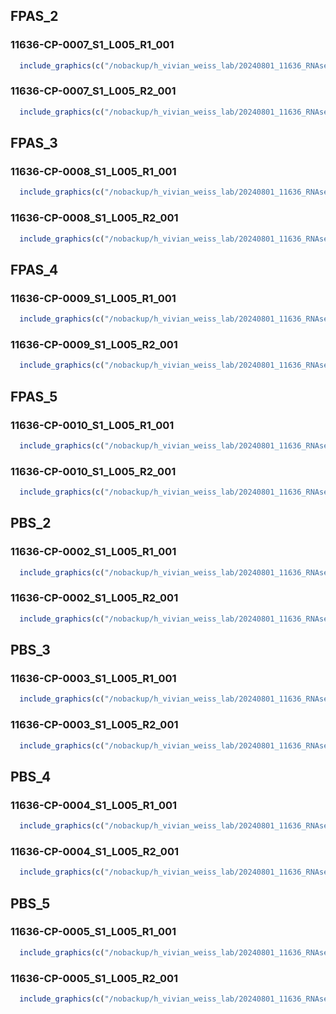 
## FPAS_2


### 11636-CP-0007_S1_L005_R1_001

```r
  include_graphics(c("/nobackup/h_vivian_weiss_lab/20240801_11636_RNAseq_mouse/fastqc_raw/result/FPAS_2/11636-CP-0007_S1_L005_R1_001_fastqc/Images/per_base_quality.png", "/nobackup/h_vivian_weiss_lab/20240801_11636_RNAseq_mouse/fastqc_raw/result/FPAS_2/11636-CP-0007_S1_L005_R1_001_fastqc/Images/per_base_sequence_content.png", "/nobackup/h_vivian_weiss_lab/20240801_11636_RNAseq_mouse/fastqc_raw/result/FPAS_2/11636-CP-0007_S1_L005_R1_001_fastqc/Images/per_sequence_quality.png", "/nobackup/h_vivian_weiss_lab/20240801_11636_RNAseq_mouse/fastqc_raw/result/FPAS_2/11636-CP-0007_S1_L005_R1_001_fastqc/Images/per_sequence_gc_content.png", "/nobackup/h_vivian_weiss_lab/20240801_11636_RNAseq_mouse/fastqc_raw/result/FPAS_2/11636-CP-0007_S1_L005_R1_001_fastqc/Images/per_tile_quality.png", "/nobackup/h_vivian_weiss_lab/20240801_11636_RNAseq_mouse/fastqc_raw/result/FPAS_2/11636-CP-0007_S1_L005_R1_001_fastqc/Images/adapter_content.png")) 
```


### 11636-CP-0007_S1_L005_R2_001

```r
  include_graphics(c("/nobackup/h_vivian_weiss_lab/20240801_11636_RNAseq_mouse/fastqc_raw/result/FPAS_2/11636-CP-0007_S1_L005_R2_001_fastqc/Images/per_base_quality.png", "/nobackup/h_vivian_weiss_lab/20240801_11636_RNAseq_mouse/fastqc_raw/result/FPAS_2/11636-CP-0007_S1_L005_R2_001_fastqc/Images/per_base_sequence_content.png", "/nobackup/h_vivian_weiss_lab/20240801_11636_RNAseq_mouse/fastqc_raw/result/FPAS_2/11636-CP-0007_S1_L005_R2_001_fastqc/Images/per_sequence_quality.png", "/nobackup/h_vivian_weiss_lab/20240801_11636_RNAseq_mouse/fastqc_raw/result/FPAS_2/11636-CP-0007_S1_L005_R2_001_fastqc/Images/per_sequence_gc_content.png", "/nobackup/h_vivian_weiss_lab/20240801_11636_RNAseq_mouse/fastqc_raw/result/FPAS_2/11636-CP-0007_S1_L005_R2_001_fastqc/Images/per_tile_quality.png", "/nobackup/h_vivian_weiss_lab/20240801_11636_RNAseq_mouse/fastqc_raw/result/FPAS_2/11636-CP-0007_S1_L005_R2_001_fastqc/Images/adapter_content.png")) 
```


## FPAS_3


### 11636-CP-0008_S1_L005_R1_001

```r
  include_graphics(c("/nobackup/h_vivian_weiss_lab/20240801_11636_RNAseq_mouse/fastqc_raw/result/FPAS_3/11636-CP-0008_S1_L005_R1_001_fastqc/Images/per_base_quality.png", "/nobackup/h_vivian_weiss_lab/20240801_11636_RNAseq_mouse/fastqc_raw/result/FPAS_3/11636-CP-0008_S1_L005_R1_001_fastqc/Images/per_base_sequence_content.png", "/nobackup/h_vivian_weiss_lab/20240801_11636_RNAseq_mouse/fastqc_raw/result/FPAS_3/11636-CP-0008_S1_L005_R1_001_fastqc/Images/per_sequence_quality.png", "/nobackup/h_vivian_weiss_lab/20240801_11636_RNAseq_mouse/fastqc_raw/result/FPAS_3/11636-CP-0008_S1_L005_R1_001_fastqc/Images/per_sequence_gc_content.png", "/nobackup/h_vivian_weiss_lab/20240801_11636_RNAseq_mouse/fastqc_raw/result/FPAS_3/11636-CP-0008_S1_L005_R1_001_fastqc/Images/per_tile_quality.png", "/nobackup/h_vivian_weiss_lab/20240801_11636_RNAseq_mouse/fastqc_raw/result/FPAS_3/11636-CP-0008_S1_L005_R1_001_fastqc/Images/adapter_content.png")) 
```


### 11636-CP-0008_S1_L005_R2_001

```r
  include_graphics(c("/nobackup/h_vivian_weiss_lab/20240801_11636_RNAseq_mouse/fastqc_raw/result/FPAS_3/11636-CP-0008_S1_L005_R2_001_fastqc/Images/per_base_quality.png", "/nobackup/h_vivian_weiss_lab/20240801_11636_RNAseq_mouse/fastqc_raw/result/FPAS_3/11636-CP-0008_S1_L005_R2_001_fastqc/Images/per_base_sequence_content.png", "/nobackup/h_vivian_weiss_lab/20240801_11636_RNAseq_mouse/fastqc_raw/result/FPAS_3/11636-CP-0008_S1_L005_R2_001_fastqc/Images/per_sequence_quality.png", "/nobackup/h_vivian_weiss_lab/20240801_11636_RNAseq_mouse/fastqc_raw/result/FPAS_3/11636-CP-0008_S1_L005_R2_001_fastqc/Images/per_sequence_gc_content.png", "/nobackup/h_vivian_weiss_lab/20240801_11636_RNAseq_mouse/fastqc_raw/result/FPAS_3/11636-CP-0008_S1_L005_R2_001_fastqc/Images/per_tile_quality.png", "/nobackup/h_vivian_weiss_lab/20240801_11636_RNAseq_mouse/fastqc_raw/result/FPAS_3/11636-CP-0008_S1_L005_R2_001_fastqc/Images/adapter_content.png")) 
```


## FPAS_4


### 11636-CP-0009_S1_L005_R1_001

```r
  include_graphics(c("/nobackup/h_vivian_weiss_lab/20240801_11636_RNAseq_mouse/fastqc_raw/result/FPAS_4/11636-CP-0009_S1_L005_R1_001_fastqc/Images/per_base_quality.png", "/nobackup/h_vivian_weiss_lab/20240801_11636_RNAseq_mouse/fastqc_raw/result/FPAS_4/11636-CP-0009_S1_L005_R1_001_fastqc/Images/per_base_sequence_content.png", "/nobackup/h_vivian_weiss_lab/20240801_11636_RNAseq_mouse/fastqc_raw/result/FPAS_4/11636-CP-0009_S1_L005_R1_001_fastqc/Images/per_sequence_quality.png", "/nobackup/h_vivian_weiss_lab/20240801_11636_RNAseq_mouse/fastqc_raw/result/FPAS_4/11636-CP-0009_S1_L005_R1_001_fastqc/Images/per_sequence_gc_content.png", "/nobackup/h_vivian_weiss_lab/20240801_11636_RNAseq_mouse/fastqc_raw/result/FPAS_4/11636-CP-0009_S1_L005_R1_001_fastqc/Images/per_tile_quality.png", "/nobackup/h_vivian_weiss_lab/20240801_11636_RNAseq_mouse/fastqc_raw/result/FPAS_4/11636-CP-0009_S1_L005_R1_001_fastqc/Images/adapter_content.png")) 
```


### 11636-CP-0009_S1_L005_R2_001

```r
  include_graphics(c("/nobackup/h_vivian_weiss_lab/20240801_11636_RNAseq_mouse/fastqc_raw/result/FPAS_4/11636-CP-0009_S1_L005_R2_001_fastqc/Images/per_base_quality.png", "/nobackup/h_vivian_weiss_lab/20240801_11636_RNAseq_mouse/fastqc_raw/result/FPAS_4/11636-CP-0009_S1_L005_R2_001_fastqc/Images/per_base_sequence_content.png", "/nobackup/h_vivian_weiss_lab/20240801_11636_RNAseq_mouse/fastqc_raw/result/FPAS_4/11636-CP-0009_S1_L005_R2_001_fastqc/Images/per_sequence_quality.png", "/nobackup/h_vivian_weiss_lab/20240801_11636_RNAseq_mouse/fastqc_raw/result/FPAS_4/11636-CP-0009_S1_L005_R2_001_fastqc/Images/per_sequence_gc_content.png", "/nobackup/h_vivian_weiss_lab/20240801_11636_RNAseq_mouse/fastqc_raw/result/FPAS_4/11636-CP-0009_S1_L005_R2_001_fastqc/Images/per_tile_quality.png", "/nobackup/h_vivian_weiss_lab/20240801_11636_RNAseq_mouse/fastqc_raw/result/FPAS_4/11636-CP-0009_S1_L005_R2_001_fastqc/Images/adapter_content.png")) 
```


## FPAS_5


### 11636-CP-0010_S1_L005_R1_001

```r
  include_graphics(c("/nobackup/h_vivian_weiss_lab/20240801_11636_RNAseq_mouse/fastqc_raw/result/FPAS_5/11636-CP-0010_S1_L005_R1_001_fastqc/Images/per_base_quality.png", "/nobackup/h_vivian_weiss_lab/20240801_11636_RNAseq_mouse/fastqc_raw/result/FPAS_5/11636-CP-0010_S1_L005_R1_001_fastqc/Images/per_base_sequence_content.png", "/nobackup/h_vivian_weiss_lab/20240801_11636_RNAseq_mouse/fastqc_raw/result/FPAS_5/11636-CP-0010_S1_L005_R1_001_fastqc/Images/per_sequence_quality.png", "/nobackup/h_vivian_weiss_lab/20240801_11636_RNAseq_mouse/fastqc_raw/result/FPAS_5/11636-CP-0010_S1_L005_R1_001_fastqc/Images/per_sequence_gc_content.png", "/nobackup/h_vivian_weiss_lab/20240801_11636_RNAseq_mouse/fastqc_raw/result/FPAS_5/11636-CP-0010_S1_L005_R1_001_fastqc/Images/per_tile_quality.png", "/nobackup/h_vivian_weiss_lab/20240801_11636_RNAseq_mouse/fastqc_raw/result/FPAS_5/11636-CP-0010_S1_L005_R1_001_fastqc/Images/adapter_content.png")) 
```


### 11636-CP-0010_S1_L005_R2_001

```r
  include_graphics(c("/nobackup/h_vivian_weiss_lab/20240801_11636_RNAseq_mouse/fastqc_raw/result/FPAS_5/11636-CP-0010_S1_L005_R2_001_fastqc/Images/per_base_quality.png", "/nobackup/h_vivian_weiss_lab/20240801_11636_RNAseq_mouse/fastqc_raw/result/FPAS_5/11636-CP-0010_S1_L005_R2_001_fastqc/Images/per_base_sequence_content.png", "/nobackup/h_vivian_weiss_lab/20240801_11636_RNAseq_mouse/fastqc_raw/result/FPAS_5/11636-CP-0010_S1_L005_R2_001_fastqc/Images/per_sequence_quality.png", "/nobackup/h_vivian_weiss_lab/20240801_11636_RNAseq_mouse/fastqc_raw/result/FPAS_5/11636-CP-0010_S1_L005_R2_001_fastqc/Images/per_sequence_gc_content.png", "/nobackup/h_vivian_weiss_lab/20240801_11636_RNAseq_mouse/fastqc_raw/result/FPAS_5/11636-CP-0010_S1_L005_R2_001_fastqc/Images/per_tile_quality.png", "/nobackup/h_vivian_weiss_lab/20240801_11636_RNAseq_mouse/fastqc_raw/result/FPAS_5/11636-CP-0010_S1_L005_R2_001_fastqc/Images/adapter_content.png")) 
```


## PBS_2


### 11636-CP-0002_S1_L005_R1_001

```r
  include_graphics(c("/nobackup/h_vivian_weiss_lab/20240801_11636_RNAseq_mouse/fastqc_raw/result/PBS_2/11636-CP-0002_S1_L005_R1_001_fastqc/Images/per_base_quality.png", "/nobackup/h_vivian_weiss_lab/20240801_11636_RNAseq_mouse/fastqc_raw/result/PBS_2/11636-CP-0002_S1_L005_R1_001_fastqc/Images/per_base_sequence_content.png", "/nobackup/h_vivian_weiss_lab/20240801_11636_RNAseq_mouse/fastqc_raw/result/PBS_2/11636-CP-0002_S1_L005_R1_001_fastqc/Images/per_sequence_quality.png", "/nobackup/h_vivian_weiss_lab/20240801_11636_RNAseq_mouse/fastqc_raw/result/PBS_2/11636-CP-0002_S1_L005_R1_001_fastqc/Images/per_sequence_gc_content.png", "/nobackup/h_vivian_weiss_lab/20240801_11636_RNAseq_mouse/fastqc_raw/result/PBS_2/11636-CP-0002_S1_L005_R1_001_fastqc/Images/per_tile_quality.png", "/nobackup/h_vivian_weiss_lab/20240801_11636_RNAseq_mouse/fastqc_raw/result/PBS_2/11636-CP-0002_S1_L005_R1_001_fastqc/Images/adapter_content.png")) 
```


### 11636-CP-0002_S1_L005_R2_001

```r
  include_graphics(c("/nobackup/h_vivian_weiss_lab/20240801_11636_RNAseq_mouse/fastqc_raw/result/PBS_2/11636-CP-0002_S1_L005_R2_001_fastqc/Images/per_base_quality.png", "/nobackup/h_vivian_weiss_lab/20240801_11636_RNAseq_mouse/fastqc_raw/result/PBS_2/11636-CP-0002_S1_L005_R2_001_fastqc/Images/per_base_sequence_content.png", "/nobackup/h_vivian_weiss_lab/20240801_11636_RNAseq_mouse/fastqc_raw/result/PBS_2/11636-CP-0002_S1_L005_R2_001_fastqc/Images/per_sequence_quality.png", "/nobackup/h_vivian_weiss_lab/20240801_11636_RNAseq_mouse/fastqc_raw/result/PBS_2/11636-CP-0002_S1_L005_R2_001_fastqc/Images/per_sequence_gc_content.png", "/nobackup/h_vivian_weiss_lab/20240801_11636_RNAseq_mouse/fastqc_raw/result/PBS_2/11636-CP-0002_S1_L005_R2_001_fastqc/Images/per_tile_quality.png", "/nobackup/h_vivian_weiss_lab/20240801_11636_RNAseq_mouse/fastqc_raw/result/PBS_2/11636-CP-0002_S1_L005_R2_001_fastqc/Images/adapter_content.png")) 
```


## PBS_3


### 11636-CP-0003_S1_L005_R1_001

```r
  include_graphics(c("/nobackup/h_vivian_weiss_lab/20240801_11636_RNAseq_mouse/fastqc_raw/result/PBS_3/11636-CP-0003_S1_L005_R1_001_fastqc/Images/per_base_quality.png", "/nobackup/h_vivian_weiss_lab/20240801_11636_RNAseq_mouse/fastqc_raw/result/PBS_3/11636-CP-0003_S1_L005_R1_001_fastqc/Images/per_base_sequence_content.png", "/nobackup/h_vivian_weiss_lab/20240801_11636_RNAseq_mouse/fastqc_raw/result/PBS_3/11636-CP-0003_S1_L005_R1_001_fastqc/Images/per_sequence_quality.png", "/nobackup/h_vivian_weiss_lab/20240801_11636_RNAseq_mouse/fastqc_raw/result/PBS_3/11636-CP-0003_S1_L005_R1_001_fastqc/Images/per_sequence_gc_content.png", "/nobackup/h_vivian_weiss_lab/20240801_11636_RNAseq_mouse/fastqc_raw/result/PBS_3/11636-CP-0003_S1_L005_R1_001_fastqc/Images/per_tile_quality.png", "/nobackup/h_vivian_weiss_lab/20240801_11636_RNAseq_mouse/fastqc_raw/result/PBS_3/11636-CP-0003_S1_L005_R1_001_fastqc/Images/adapter_content.png")) 
```


### 11636-CP-0003_S1_L005_R2_001

```r
  include_graphics(c("/nobackup/h_vivian_weiss_lab/20240801_11636_RNAseq_mouse/fastqc_raw/result/PBS_3/11636-CP-0003_S1_L005_R2_001_fastqc/Images/per_base_quality.png", "/nobackup/h_vivian_weiss_lab/20240801_11636_RNAseq_mouse/fastqc_raw/result/PBS_3/11636-CP-0003_S1_L005_R2_001_fastqc/Images/per_base_sequence_content.png", "/nobackup/h_vivian_weiss_lab/20240801_11636_RNAseq_mouse/fastqc_raw/result/PBS_3/11636-CP-0003_S1_L005_R2_001_fastqc/Images/per_sequence_quality.png", "/nobackup/h_vivian_weiss_lab/20240801_11636_RNAseq_mouse/fastqc_raw/result/PBS_3/11636-CP-0003_S1_L005_R2_001_fastqc/Images/per_sequence_gc_content.png", "/nobackup/h_vivian_weiss_lab/20240801_11636_RNAseq_mouse/fastqc_raw/result/PBS_3/11636-CP-0003_S1_L005_R2_001_fastqc/Images/per_tile_quality.png", "/nobackup/h_vivian_weiss_lab/20240801_11636_RNAseq_mouse/fastqc_raw/result/PBS_3/11636-CP-0003_S1_L005_R2_001_fastqc/Images/adapter_content.png")) 
```


## PBS_4


### 11636-CP-0004_S1_L005_R1_001

```r
  include_graphics(c("/nobackup/h_vivian_weiss_lab/20240801_11636_RNAseq_mouse/fastqc_raw/result/PBS_4/11636-CP-0004_S1_L005_R1_001_fastqc/Images/per_base_quality.png", "/nobackup/h_vivian_weiss_lab/20240801_11636_RNAseq_mouse/fastqc_raw/result/PBS_4/11636-CP-0004_S1_L005_R1_001_fastqc/Images/per_base_sequence_content.png", "/nobackup/h_vivian_weiss_lab/20240801_11636_RNAseq_mouse/fastqc_raw/result/PBS_4/11636-CP-0004_S1_L005_R1_001_fastqc/Images/per_sequence_quality.png", "/nobackup/h_vivian_weiss_lab/20240801_11636_RNAseq_mouse/fastqc_raw/result/PBS_4/11636-CP-0004_S1_L005_R1_001_fastqc/Images/per_sequence_gc_content.png", "/nobackup/h_vivian_weiss_lab/20240801_11636_RNAseq_mouse/fastqc_raw/result/PBS_4/11636-CP-0004_S1_L005_R1_001_fastqc/Images/per_tile_quality.png", "/nobackup/h_vivian_weiss_lab/20240801_11636_RNAseq_mouse/fastqc_raw/result/PBS_4/11636-CP-0004_S1_L005_R1_001_fastqc/Images/adapter_content.png")) 
```


### 11636-CP-0004_S1_L005_R2_001

```r
  include_graphics(c("/nobackup/h_vivian_weiss_lab/20240801_11636_RNAseq_mouse/fastqc_raw/result/PBS_4/11636-CP-0004_S1_L005_R2_001_fastqc/Images/per_base_quality.png", "/nobackup/h_vivian_weiss_lab/20240801_11636_RNAseq_mouse/fastqc_raw/result/PBS_4/11636-CP-0004_S1_L005_R2_001_fastqc/Images/per_base_sequence_content.png", "/nobackup/h_vivian_weiss_lab/20240801_11636_RNAseq_mouse/fastqc_raw/result/PBS_4/11636-CP-0004_S1_L005_R2_001_fastqc/Images/per_sequence_quality.png", "/nobackup/h_vivian_weiss_lab/20240801_11636_RNAseq_mouse/fastqc_raw/result/PBS_4/11636-CP-0004_S1_L005_R2_001_fastqc/Images/per_sequence_gc_content.png", "/nobackup/h_vivian_weiss_lab/20240801_11636_RNAseq_mouse/fastqc_raw/result/PBS_4/11636-CP-0004_S1_L005_R2_001_fastqc/Images/per_tile_quality.png", "/nobackup/h_vivian_weiss_lab/20240801_11636_RNAseq_mouse/fastqc_raw/result/PBS_4/11636-CP-0004_S1_L005_R2_001_fastqc/Images/adapter_content.png")) 
```


## PBS_5


### 11636-CP-0005_S1_L005_R1_001

```r
  include_graphics(c("/nobackup/h_vivian_weiss_lab/20240801_11636_RNAseq_mouse/fastqc_raw/result/PBS_5/11636-CP-0005_S1_L005_R1_001_fastqc/Images/per_base_quality.png", "/nobackup/h_vivian_weiss_lab/20240801_11636_RNAseq_mouse/fastqc_raw/result/PBS_5/11636-CP-0005_S1_L005_R1_001_fastqc/Images/per_base_sequence_content.png", "/nobackup/h_vivian_weiss_lab/20240801_11636_RNAseq_mouse/fastqc_raw/result/PBS_5/11636-CP-0005_S1_L005_R1_001_fastqc/Images/per_sequence_quality.png", "/nobackup/h_vivian_weiss_lab/20240801_11636_RNAseq_mouse/fastqc_raw/result/PBS_5/11636-CP-0005_S1_L005_R1_001_fastqc/Images/per_sequence_gc_content.png", "/nobackup/h_vivian_weiss_lab/20240801_11636_RNAseq_mouse/fastqc_raw/result/PBS_5/11636-CP-0005_S1_L005_R1_001_fastqc/Images/per_tile_quality.png", "/nobackup/h_vivian_weiss_lab/20240801_11636_RNAseq_mouse/fastqc_raw/result/PBS_5/11636-CP-0005_S1_L005_R1_001_fastqc/Images/adapter_content.png")) 
```


### 11636-CP-0005_S1_L005_R2_001

```r
  include_graphics(c("/nobackup/h_vivian_weiss_lab/20240801_11636_RNAseq_mouse/fastqc_raw/result/PBS_5/11636-CP-0005_S1_L005_R2_001_fastqc/Images/per_base_quality.png", "/nobackup/h_vivian_weiss_lab/20240801_11636_RNAseq_mouse/fastqc_raw/result/PBS_5/11636-CP-0005_S1_L005_R2_001_fastqc/Images/per_base_sequence_content.png", "/nobackup/h_vivian_weiss_lab/20240801_11636_RNAseq_mouse/fastqc_raw/result/PBS_5/11636-CP-0005_S1_L005_R2_001_fastqc/Images/per_sequence_quality.png", "/nobackup/h_vivian_weiss_lab/20240801_11636_RNAseq_mouse/fastqc_raw/result/PBS_5/11636-CP-0005_S1_L005_R2_001_fastqc/Images/per_sequence_gc_content.png", "/nobackup/h_vivian_weiss_lab/20240801_11636_RNAseq_mouse/fastqc_raw/result/PBS_5/11636-CP-0005_S1_L005_R2_001_fastqc/Images/per_tile_quality.png", "/nobackup/h_vivian_weiss_lab/20240801_11636_RNAseq_mouse/fastqc_raw/result/PBS_5/11636-CP-0005_S1_L005_R2_001_fastqc/Images/adapter_content.png")) 
```

